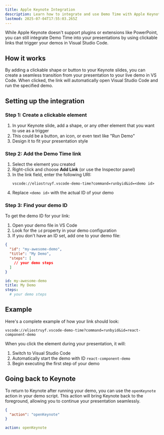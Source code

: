 ```yaml
---
title: Apple Keynote Integration
description: Learn how to integrate and use Demo Time with Apple Keynote for seamless live demos in your presentations.
lastmod: 2025-07-04T17:55:03.265Z
---
```



While Apple Keynote doesn't support plugins or extensions like PowerPoint, you can still integrate Demo Time into your presentations by using clickable links that trigger your demos in Visual Studio Code.

## How it works

By adding a clickable shape or button to your Keynote slides, you can create a seamless transition from your presentation to your live demo in VS Code. When clicked, the link will automatically open Visual Studio Code and run the specified demo.

## Setting up the integration

### Step 1: Create a clickable element

1. In your Keynote slide, add a shape, or any other element that you want to use as a trigger
2. This could be a button, an icon, or even text like "Run Demo"
3. Design it to fit your presentation style

### Step 2: Add the Demo Time link

1. Select the element you created
2. Right-click and choose **Add Link** (or use the Inspector panel)
3. In the link field, enter the following URI:
   ```
   vscode://eliostruyf.vscode-demo-time?command=runbyid&id=<demo id>
   ```
4. Replace `<demo id>` with the actual ID of your demo

### Step 3: Find your demo ID

To get the demo ID for your link:

1. Open your demo file in VS Code
2. Look for the `id` property in your demo configuration
3. If you don't have an ID set, add one to your demo file:

  <Tabs syncKey="demo-id">
  <TabItem label="JSON">
  
  ```json
  {
    "id": "my-awesome-demo",
    "title": "My Demo",
    "steps": [
      // your demo steps
    ]
  }
  ```

  </TabItem>
  <TabItem label="YAML">

  ```yaml
  id: my-awesome-demo
  title: My Demo
  steps:
    # your demo steps
  ```

  </TabItem>
  </Tabs>

## Example

Here's a complete example of how your link should look:

```
vscode://eliostruyf.vscode-demo-time?command=runbyid&id=react-component-demo
```

When you click the element during your presentation, it will:
1. Switch to Visual Studio Code
2. Automatically start the demo with ID `react-component-demo`
3. Begin executing the first step of your demo

## Going back to Keynote

To return to Keynote after running your demo, you can use the `openKeynote` action in your demo script. This action will bring Keynote back to the foreground, allowing you to continue your presentation seamlessly.

<Tabs syncKey="open-keynote">
<TabItem label="JSON">

```json
{
  "action": "openKeynote"
}
```

</TabItem>
<TabItem label="YAML">

```yaml
action: openKeynote
```

</TabItem>
</Tabs>